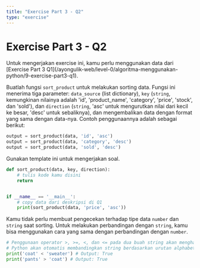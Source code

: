```yaml
---
title: "Exercise Part 3 - Q2"
type: "exercise"
---
```



# Exercise Part 3 - Q2

<Alert>
  Untuk mengerjakan exercise ini, kamu perlu menggunakan data dari [Exercise
  Part 3
  Q1](/ayongulik-web/level-0/algoritma-menggunakan-python/9-exercise-part3-q1).
</Alert>

Buatlah fungsi `sort_product` untuk melakukan sorting data. Fungsi ini menerima tiga parameter: `data_source` (list dictionary), `key` (`string`, kemungkinan nilainya adalah 'id', 'product_name', 'category', 'price', 'stock', dan 'sold'), dan `direction` (`string`, 'asc' untuk mengurutkan nilai dari kecil ke besar, 'desc' untuk sebaliknya), dan mengembalikan data dengan format yang sama dengan data-nya. Contoh penggunaannya adalah sebagai berikut:

```python
output = sort_product(data, 'id', 'asc')
output = sort_product(data, 'category', 'desc')
output = sort_product(data, 'sold', 'desc')
```

Gunakan template ini untuk mengerjakan soal.

```python
def sort_product(data, key, direction):
    # tulis kode kamu disini
    return


if __name__ == '__main__':
    # copy data dari deskripsi di Q1
    print(sort_product(data, 'price', 'asc'))
```

<Alert variant="tip">

Kamu tidak perlu membuat pengecekan terhadap tipe data `number` dan `string` saat sorting.
Untuk melakukan perbandingan dengan `string`, kamu bisa menggunakan cara yang sama dengan perbandingan dengan `number`.

```python
# Penggunaan operator >, >=, <, dan <= pada dua buah string akan menghasilkan nilai boolean.
# Python akan otomatis membandingkan string berdasarkan urutan alphabet.
print('coat' < 'sweater') # Output: True
print('pants' > 'coat') # Output: True
```

</Alert>
